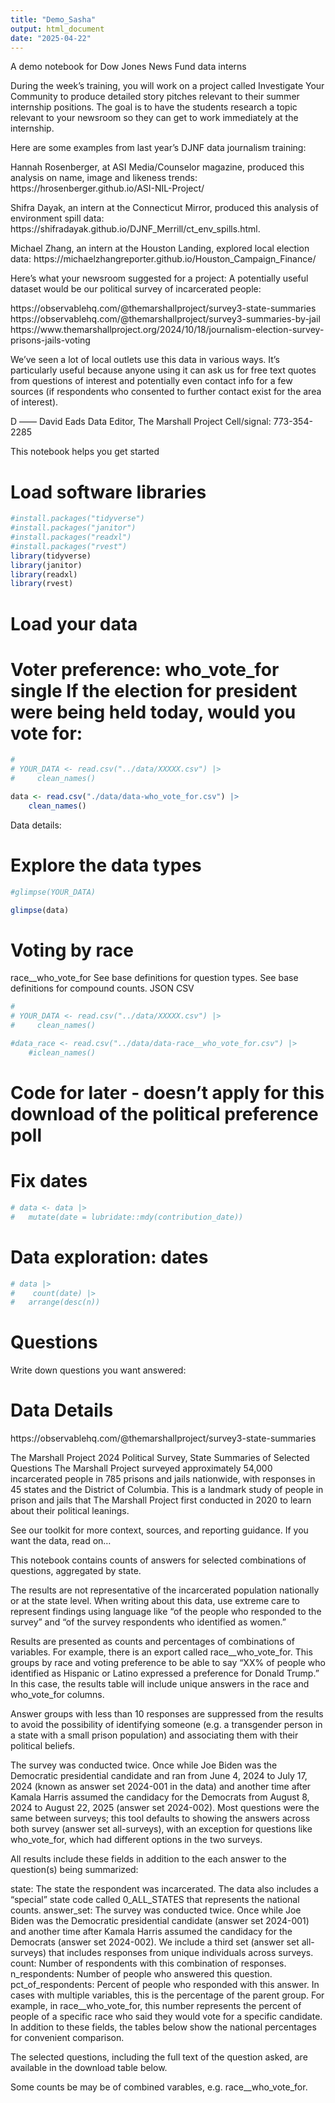 ```yaml
---
title: "Demo_Sasha"
output: html_document
date: "2025-04-22"
---
```


A demo notebook for Dow Jones News Fund data interns

During the week’s training, you will work on a project called Investigate Your Community to produce detailed story pitches relevant to their summer internship positions. The goal is to have the students research a topic relevant to your newsroom so they can get to work immediately at the internship. 

Here are some examples from last year’s DJNF data journalism training:

Hannah Rosenberger, at ASI Media/Counselor magazine, produced this analysis on name, image and likeness trends: https://hrosenberger.github.io/ASI-NIL-Project/

Shifra Dayak, an intern at the Connecticut Mirror, produced this analysis of environment spill data: https://shifradayak.github.io/DJNF_Merrill/ct_env_spills.html.

Michael Zhang, an intern at the Houston Landing, explored local election data: https://michaelzhangreporter.github.io/Houston_Campaign_Finance/


Here's what your newsroom suggested for a project:
A potentially useful dataset would be our political survey of incarcerated people: 


https://observablehq.com/@themarshallproject/survey3-state-summaries 
https://observablehq.com/@themarshallproject/survey3-summaries-by-jail
https://www.themarshallproject.org/2024/10/18/journalism-election-survey-prisons-jails-voting 


We've seen a lot of local outlets use this data in various ways. It's particularly useful because anyone using it can ask us for free text quotes from questions of interest and potentially even contact info for a few sources (if respondents who consented to further contact exist for the area of interest). 


D
——
David Eads
Data Editor, The Marshall Project 
Cell/signal: 773-354-2285


This notebook helps you get started

# Load software libraries
```r
#install.packages("tidyverse")
#install.packages("janitor")
#install.packages("readxl")
#install.packages("rvest")
library(tidyverse)
library(janitor)
library(readxl)
library(rvest)

```


# Load your data

# Voter preference: who_vote_for	single	If the election for president were being held today, would you vote for:
```r

# 
# YOUR_DATA <- read.csv("../data/XXXXX.csv") |> 
#     clean_names()

data <- read.csv("./data/data-who_vote_for.csv") |> 
    clean_names()


```

Data details:


# Explore the data types
```r

#glimpse(YOUR_DATA)

glimpse(data)

```
# Voting by race
race__who_vote_for	See base definitions for question types.	See base definitions for compound counts.	JSON	CSV
```r

# 
# YOUR_DATA <- read.csv("../data/XXXXX.csv") |> 
#     clean_names()

#data_race <- read.csv("../data/data-race__who_vote_for.csv") |> 
    #iclean_names()


```


# Code for later - doesn't apply for this download of the political preference poll

# Fix dates
```r
# data <- data |> 
#   mutate(date = lubridate::mdy(contribution_date))
```



# Data exploration: dates

```r
# data |> 
#    count(date) |> 
#   arrange(desc(n))
```




# Questions 

Write down questions you want answered:



# Data Details
https://observablehq.com/@themarshallproject/survey3-state-summaries

The Marshall Project 2024 Political Survey, State Summaries of Selected Questions
The Marshall Project surveyed approximately 54,000 incarcerated people in 785 prisons and jails nationwide, with responses in 45 states and the District of Columbia. This is a landmark study of people in prison and jails that The Marshall Project first conducted in 2020 to learn about their political leanings.

See our toolkit for more context, sources, and reporting guidance. If you want the data, read on...

This notebook contains counts of answers for selected combinations of questions, aggregated by state.

The results are not representative of the incarcerated population nationally or at the state level. When writing about this data, use extreme care to represent findings using language like "of the people who responded to the survey" and "of the survey respondents who identified as women."

Results are presented as counts and percentages of combinations of variables. For example, there is an export called race__who_vote_for. This groups by race and voting preference to be able to say "XX% of people who identified as Hispanic or Latino expressed a preference for Donald Trump." In this case, the results table will include unique answers in the race and who_vote_for columns.

Answer groups with less than 10 responses are suppressed from the results to avoid the possibility of identifying someone (e.g. a transgender person in a state with a small prison population) and associating them with their political beliefs.

The survey was conducted twice. Once while Joe Biden was the Democratic presidential candidate and ran from June 4, 2024 to July 17, 2024 (known as answer set 2024-001 in the data) and another time after Kamala Harris assumed the candidacy for the Democrats from August 8, 2024 to August 22, 2025 (answer set 2024-002). Most questions were the same between surveys; this tool defaults to showing the answers across both survey (answer set all-surveys), with an exception for questions like who_vote_for, which had different options in the two surveys.

All results include these fields in addition to the each answer to the question(s) being summarized:

state: The state the respondent was incarcerated. The data also includes a "special" state code called 0_ALL_STATES that represents the national counts.
answer_set: The survey was conducted twice. Once while Joe Biden was the Democratic presidential candidate (answer set 2024-001) and another time after Kamala Harris assumed the candidacy for the Democrats (answer set 2024-002). We include a third set (answer set all-surveys) that includes responses from unique individuals across surveys.
count: Number of respondents with this combination of responses.
n_respondents: Number of people who answered this question.
pct_of_respondents: Percent of people who responded with this answer. In cases with multiple variables, this is the percentage of the parent group. For example, in race__who_vote_for, this number represents the percent of people of a specific race who said they would vote for a specific candidate.
In addition to these fields, the tables below show the national percentages for convenient comparison.

The selected questions, including the full text of the question asked, are available in the download table below.

Some counts be may be of combined varables, e.g. race__who_vote_for.

